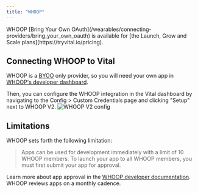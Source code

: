 ```yaml
---
title: "WHOOP"
---
```


<Info>
WHOOP [Bring Your Own OAuth](/wearables/connecting-providers/bring_your_own_oauth) is available for [the Launch, Grow and Scale plans](https://tryvital.io/pricing).
</Info>

## Connecting WHOOP to Vital

WHOOP is a [BYOO](/wearables/connecting-providers/bring_your_own_oauth) only provider, so you will need your own app in [WHOOP's developer dashboard](https://developer-dashboard.WHOOP.com/).

Then, you can configure the WHOOP integration in the Vital dashboard by navigating to the Config > Custom Credentials page and clicking "Setup" next to WHOOP V2.
![WHOOP V2 config](/img/whoop_config.png)

## Limitations

WHOOP sets forth the following limitation:
>Apps can be used for development immediately with a limit of 10 WHOOP members. To launch your app to all WHOOP members, you must first submit your app for approval.

Learn more about app approval in the [WHOOP developer documentation](https://developer.whoop.com/docs/developing/app-approval/). WHOOP reviews apps on a monthly cadence.
